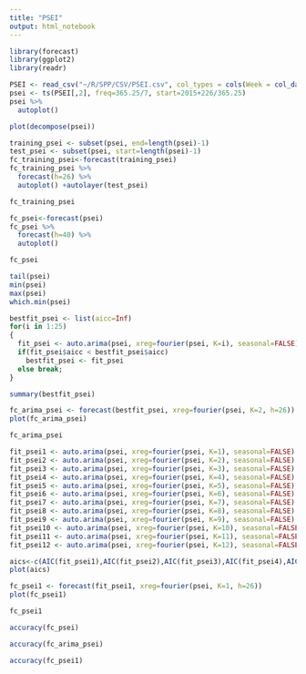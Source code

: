 ```yaml
---
title: "PSEI"
output: html_notebook
---
```


```r
library(forecast)
library(ggplot2)
library(readr)
```

```r
PSEI <- read_csv("~/R/SPP/CSV/PSEI.csv", col_types = cols(Week = col_date(format = "%Y-%m-%d")))
psei <- ts(PSEI[,2], freq=365.25/7, start=2015+226/365.25)
psei %>%
  autoplot()
```

```r
plot(decompose(psei))
```

```r
training_psei <- subset(psei, end=length(psei)-1)
test_psei <- subset(psei, start=length(psei)-1)
fc_training_psei<-forecast(training_psei)
fc_training_psei %>%
  forecast(h=26) %>%
  autoplot() +autolayer(test_psei)
```

```r
fc_training_psei
```

```r
fc_psei<-forecast(psei)
fc_psei %>%
  forecast(h=40) %>%
  autoplot()
```

```r
fc_psei
```

```r
tail(psei)
min(psei)
max(psei)
which.min(psei)
```

```r
bestfit_psei <- list(aicc=Inf)
for(i in 1:25)
{
  fit_psei <- auto.arima(psei, xreg=fourier(psei, K=i), seasonal=FALSE)
  if(fit_psei$aicc < bestfit_psei$aicc)
    bestfit_psei <- fit_psei
  else break;
}
```

```r
summary(bestfit_psei)
```

```r
fc_arima_psei <- forecast(bestfit_psei, xreg=fourier(psei, K=2, h=26))
plot(fc_arima_psei)
```

```r
fc_arima_psei
```

```r
fit_psei1 <- auto.arima(psei, xreg=fourier(psei, K=1), seasonal=FALSE)
fit_psei2 <- auto.arima(psei, xreg=fourier(psei, K=2), seasonal=FALSE)
fit_psei3 <- auto.arima(psei, xreg=fourier(psei, K=3), seasonal=FALSE)
fit_psei4 <- auto.arima(psei, xreg=fourier(psei, K=4), seasonal=FALSE)
fit_psei5 <- auto.arima(psei, xreg=fourier(psei, K=5), seasonal=FALSE)
fit_psei6 <- auto.arima(psei, xreg=fourier(psei, K=6), seasonal=FALSE)
fit_psei7 <- auto.arima(psei, xreg=fourier(psei, K=7), seasonal=FALSE)
fit_psei8 <- auto.arima(psei, xreg=fourier(psei, K=8), seasonal=FALSE)
fit_psei9 <- auto.arima(psei, xreg=fourier(psei, K=9), seasonal=FALSE)
fit_psei10 <- auto.arima(psei, xreg=fourier(psei, K=10), seasonal=FALSE)
fit_psei11 <- auto.arima(psei, xreg=fourier(psei, K=11), seasonal=FALSE)
fit_psei12 <- auto.arima(psei, xreg=fourier(psei, K=12), seasonal=FALSE)
```

```r
aics<-c(AIC(fit_psei1),AIC(fit_psei2),AIC(fit_psei3),AIC(fit_psei4),AIC(fit_psei5),AIC(fit_psei6),AIC(fit_psei7),AIC(fit_psei8),AIC(fit_psei9),AIC(fit_psei10),AIC(fit_psei11),AIC(fit_psei12))
plot(aics)
```

```r
fc_psei1 <- forecast(fit_psei1, xreg=fourier(psei, K=1, h=26))
plot(fc_psei1)
```

```r
fc_psei1
```

```r
accuracy(fc_psei)
```

```r
accuracy(fc_arima_psei)
```

```r
accuracy(fc_psei1)
```